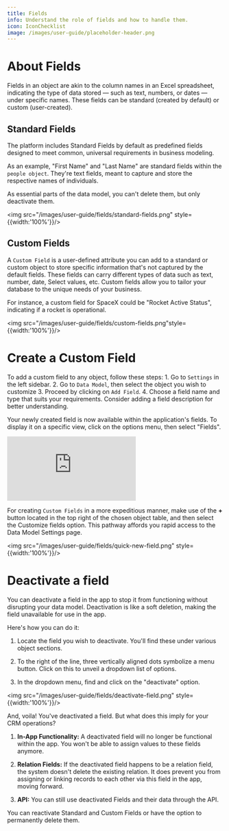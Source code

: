 ```yaml
---
title: Fields   
info: Understand the role of fields and how to handle them.
icon: IconChecklist
image: /images/user-guide/placeholder-header.png
---
```



# About Fields

Fields in an object are akin to the column names in an Excel spreadsheet, indicating the type of data stored — such as text, numbers, or dates — under specific names. These fields can be standard (created by default) or custom (user-created).

## Standard Fields

The platform includes Standard Fields by default as predefined fields designed to meet common, universal requirements in business modeling.

As an example, "First Name" and "Last Name" are standard fields within the `people object`. They're text fields, meant to capture and store the respective names of individuals. 

As essential parts of the data model, you can't delete them, but only deactivate them.

<img src="/images/user-guide/fields/standard-fields.png" style={{width:'100%'}}/>

## Custom Fields

A `Custom Field` is a user-defined attribute you can add to a standard or custom object to store specific information that's not captured by the default fields. These fields can carry different types of data such as text, number, date, Select values, etc. Custom fields allow you to tailor your database to the unique needs of your business.

For instance, a custom field for SpaceX could be "Rocket Active Status", indicating if a rocket is operational.

<img src="/images/user-guide/fields/custom-fields.png"style={{width:'100%'}}/>

# Create a Custom Field

To add a custom field to any object, follow these steps:
	1.	Go to `Settings` in the left sidebar.
	2.	Go to `Data Model`, then select the object you wish to customize
	3.	Proceed by clicking on `Add Field`.
	4.	Choose a field name and type that suits your requirements. Consider adding a field description for better understanding.

Your newly created field is now available within the application's fields. To display it on a specific view, click on the options menu, then select "Fields".

<div style={{padding:'71.15% 0 0 0', position:'relative', margin: '32px 0px 0px'}}>
  <iframe 
    src="https://player.vimeo.com/video/927628219?autoplay=1&loop=1&autopause=0&background=1&amp;app_id=58479" 
    frameborder="0" 
    allow="autoplay; fullscreen; picture-in-picture; clipboard-write" 
    style={{
      position:'absolute',
      top:0,
      left:0,
      width:'100%',
      height:'100%',
      borderRadius: '16px', 
      border:'2px solid black'
    }}
    title="Export data"
  ></iframe>
</div>
<script src="https://player.vimeo.com/api/player.js"></script>

For creating `Custom Fields` in a more expeditious manner, make use of the **+** button located in the top right of the chosen object table, and then select the Customize fields option. This pathway affords you rapid access to the Data Model Settings page.

<img src="/images/user-guide/fields/quick-new-field.png" style={{width:'100%'}}/>

# Deactivate a field

You can deactivate a field in the app to stop it from functioning without disrupting your data model. Deactivation is like a soft deletion, making the field unavailable for use in the app.

Here's how you can do it:

1. Locate the field you wish to deactivate. You'll find these under various object sections.

2. To the right of the line, three vertically aligned dots symbolize a menu button. Click on this to unveil a dropdown list of options.

3. In the dropdown menu, find and click on the "deactivate" option.

<img src="/images/user-guide/fields/deactivate-field.png" style={{width:'100%'}}/>

And, voila! You've deactivated a field. But what does this imply for your CRM operations?

1. **In-App Functionality:** A deactivated field will no longer be functional within the app. You won't be able to assign values to these fields anymore.

2. **Relation Fields:** If the deactivated field happens to be a relation field, the system doesn't delete the existing relation. It does prevent you from assigning or linking records to each other via this field in the app, moving forward.

3. **API:** You can still use deactivated Fields and their data through the API.

You can reactivate Standard and Custom Fields or have the option to permanently delete them.

<UserGuideEditContent></UserGuideEditContent>